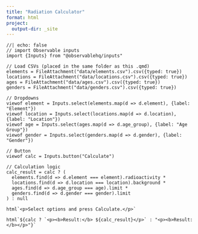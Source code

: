 ```yaml
---
title: "Radiation Calculator"
format: html
project:
  output-dir: _site
---
```


```ojs
//| echo: false
// import Observable inputs
import {Inputs} from "@observablehq/inputs"

// Load CSVs (placed in the same folder as this .qmd)
elements = FileAttachment("data/elements.csv").csv({typed: true})
locations = FileAttachment("data/locations.csv").csv({typed: true})
ages = FileAttachment("data/ages.csv").csv({typed: true})
genders = FileAttachment("data/genders.csv").csv({typed: true})

// Dropdowns
viewof element = Inputs.select(elements.map(d => d.element), {label: "Element"})
viewof location = Inputs.select(locations.map(d => d.location), {label: "Location"})
viewof age = Inputs.select(ages.map(d => d.age_group), {label: "Age Group"})
viewof gender = Inputs.select(genders.map(d => d.gender), {label: "Gender"})

// Button
viewof calc = Inputs.button("Calculate")

// Calculation logic
calc_result = calc ? (
  elements.find(d => d.element === element).radioactivity *
  locations.find(d => d.location === location).background *
  ages.find(d => d.age_group === age).limit *
  genders.find(d => d.gender === gender).limit
) : null

html`<p>Select options and press Calculate.</p>`

html`${calc ? `<p><b>Result:</b> ${calc_result}</p>` : "<p><b>Result:</b></p>"}`
```